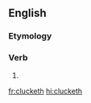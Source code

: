 ==English==

===Etymology===
{{suffix|cluck|eth|lang=en}}

===Verb===
{{head|en|verb form}}

# {{en-archaic third-person singular of|cluck}}

[[fr:clucketh]]
[[hi:clucketh]]